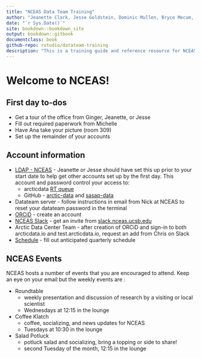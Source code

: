 ```yaml
--- 
title: "NCEAS Data Team Training"
author: "Jeanette Clark, Jesse Goldstein, Dominic Mullen, Bryce Mecum, Matt Jones, Peter Slaughter"
date: "`r Sys.Date()`"
site: bookdown::bookdown_site
output: bookdown::gitbook
documentclass: book
github-repo: rstudio/datateam-training
description: "This is a training guide and reference resource for NCEAS data team members working on the SASAP and Arctic Data Center Projects"
---
```


# Welcome to NCEAS! {#welcome}

## First day to-dos

* Get a tour of the office from Ginger, Jeanette, or Jesse
* Fill out required paperwork from Michelle
* Have Ana take your picture (room 309)
* Set up the remainder of your accounts

## Account information
* [LDAP - NCEAS](https://identity.nceas.ucsb.edu/identity/cgi-bin/ldapweb.cgi?cfg=account) - Jeanette or Jesse should have set this up prior to your start date to help get other accounts set up by the first day. This account and password control your access to:
    + arcticdata [RT queue](https://support.nceas.ucsb.edu/rt/)
    + GitHub - [arctic-data](https://github.nceas.ucsb.edu/KNB/arctic-data/) and [sasap-data](https://github.nceas.ucsb.edu/NCEAS/sasap-data/)
* Datateam server - follow instructions in email from Nick at NCEAS to reset your datateam password in the terminal
* [ORCiD](https://orcid.org/register) - create an account
* [NCEAS Slack](http://nceas.slack.com) - get an invite from [slack.nceas.ucsb.edu](http://slack.nceas.ucsb.edu)
* Arctic Data Center Team - after creation of ORCiD and sign-in to both arcticdata.io and test.arcticdata.io, request an add from Chris on Slack
* [Schedule](https://docs.google.com/spreadsheets/d/1Jf7IkSf8Vqu51xv1DDaTNCrTAZd0RMNH9ExZw0eyH4I/edit#gid=948090118) - fill out anticipated quarterly schedule


## NCEAS Events

NCEAS hosts a number of events that you are encouraged to attend. Keep an eye on your email but the weekly events are :

* Roundtable
    + weekly presentation and discussion of research by a visiting or local scientist
    + Wednesdays at 12:15 in the lounge
* Coffee Klatch
    + coffee, socializing, and news updates for NCEAS
    + Tuesdays at 10:30 in the lounge
* Salad Potluck
    + potluck salad and socializing, bring a topping or side to share!
    + second Tuesday of the month, 12:15 in the lounge
